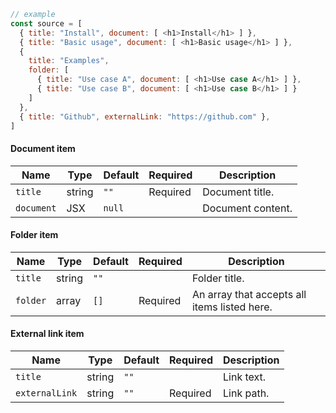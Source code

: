 ```js
// example
const source = [
  { title: "Install", document: [ <h1>Install</h1> ] },
  { title: "Basic usage", document: [ <h1>Basic usage</h1> ] },
  {
    title: "Examples",
    folder: [
      { title: "Use case A", document: [ <h1>Use case A</h1> ] },
      { title: "Use case B", document: [ <h1>Use case B</h1> ] }
    ]
  },
  { title: "Github", externalLink: "https://github.com" },
]
```

#### Document item

| Name       | Type   | Default | Required | Description                       |
|------------|--------|---------|----------|-----------------------------------|
| `title`    | string | `""`    | Required | Document title.                   |
| `document` | JSX    | `null`  |          | Document content.                 |

#### Folder item

| Name       | Type   | Default | Required | Description                                       |
|------------|--------|---------|----------|---------------------------------------------------|
| `title`    | string | `""`    |          | Folder title.                                     |
| `folder` | array  | `[]`    | Required | An array that accepts all items listed here.      |

#### External link item

| Name             | Type   | Default | Required | Description         |
|------------------|--------|---------|----------|---------------------|
| `title`          | string | `""`    |          | Link text.          |
| `externalLink`   | string | `""`    | Required | Link path.          |
